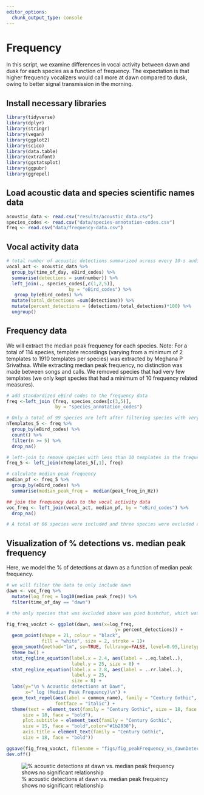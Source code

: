 ```yaml
---
editor_options: 
  chunk_output_type: console
---
```


# Frequency

In this script, we examine differences in vocal activity between dawn and dusk for each species as a function of frequency. The expectation is that higher frequency vocalizers would call more at dawn compared to dusk, owing to better signal transmission in the morning.

## Install necessary libraries
```r
library(tidyverse)
library(dplyr)
library(stringr)
library(vegan)
library(ggplot2)
library(scico)
library(data.table)
library(extrafont)
library(ggstatsplot)
library(ggpubr)
library(ggrepel)
```

## Load acoustic data and species scientific names data
```r
acoustic_data <- read.csv("results/acoustic_data.csv")
species_codes <- read.csv("data/species-annotation-codes.csv")
freq <- read.csv("data/frequency-data.csv")
```

## Vocal activity data
```r
# total number of acoustic detections summarized across every 10-s audio file
vocal_act <- acoustic_data %>%
  group_by(time_of_day, eBird_codes) %>%
  summarise(detections = sum(number)) %>%
  left_join(., species_codes[,c(1,2,5)], 
                       by = "eBird_codes") %>%
   group_by(eBird_codes) %>%
  mutate(total_detections =sum(detections)) %>%
  mutate(percent_detections = (detections/total_detections)*100) %>%
  ungroup()
```

## Frequency data

We will extract the median peak frequency for each species. Note: For a total of 114 species, template recordings (varying from a minimum of 2 templates to 1910 templates per species) was extracted by Meghana P Srivathsa. While extracting median peak frequency, no distinction was made between songs and calls. We removed species that had very few templates (we only kept species that had a minimum of 10 frequency related measures).

```r
# add standardized eBird codes to the frequency data
freq <-left_join (freq, species_codes[c(3,5)],
                  by = "species_annotation_codes")

# Only a total of 99 species are left after filtering species with very few templates
nTemplates_5 <- freq %>%
  group_by(eBird_codes) %>%
  count() %>%
  filter(n >= 5) %>%
  drop_na()

# left-join to remove species with less than 10 templates in the frequency dataset
freq_5 <- left_join(nTemplates_5[,1], freq)

# calculate median peak frequency
median_pf <- freq_5 %>%
  group_by(eBird_codes) %>%
  summarise(median_peak_freq =  median(peak_freq_in_Hz))

## join the frequency data to the vocal activity data
voc_freq <- left_join(vocal_act, median_pf, by = "eBird_codes") %>%
  drop_na()

# A total of 66 species were included and three species were excluded due to lack of data. 
```

## Visualization of % detections vs. median peak frequency

Here, we model the % of detections at dawn as a function of median peak frequency.  

```r
# we will filter the data to only include dawn
dawn <- voc_freq %>%
  mutate(log_freq = log10(median_peak_freq)) %>%
  filter(time_of_day == "dawn") 

# the only species that was excluded above was pied bushchat, which was reported only from dusk

fig_freq_vocAct <- ggplot(dawn, aes(x=log_freq,
                                        y= percent_detections)) +
  geom_point(shape = 21, colour = "black", 
             fill = "white", size = 2, stroke = 1)+ 
  geom_smooth(method="lm", se=TRUE, fullrange=FALSE, level=0.95,linetype="solid") +  
  theme_bw() +
  stat_regline_equation(label.x = 2.4, aes(label = ..eq.label..),
                        label.y = 25, size = 8) +
  stat_regline_equation(label.x = 2.8, aes(label = ..rr.label..),
                        label.y = 25,
                        size = 8) +
  labs(y="\n % Acoustic detections at Dawn", 
       x=" log (Median Peak Frequency)\n") +
  geom_text_repel(aes(label = common_name), family = "Century Gothic",
                  fontface = "italic") +
  theme(text = element_text(family = "Century Gothic", size = 18, face = "bold"),plot.title = element_text(family = "Century Gothic",
      size = 18, face = "bold"),
      plot.subtitle = element_text(family = "Century Gothic", 
      size = 15, face = "bold",color="#1b2838"),
      axis.title = element_text(family = "Century Gothic",
      size = 18, face = "bold"))

ggsave(fig_freq_vocAct, filename = "figs/fig_peakFrequency_vs_dawnDetections.png", width = 14, height = 16, device = png(), units = "in", dpi = 300)
dev.off() 
```

![% acoustic detections at dawn vs. median peak frequency shows no significant relationship](figs/fig_peakFrequency_vs_dawnDetections.png) 


